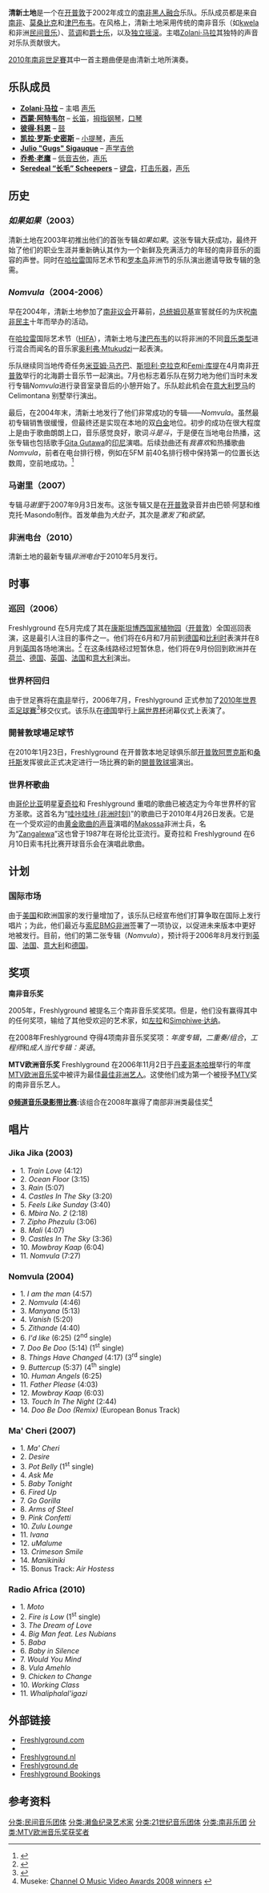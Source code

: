 {{noteTA
|T=zh-hans:清新土地; zh-hant:鮮蘑樂團; zh-tw: 鮮蘑樂團
|1=zh-hans:清新土地; zh-hant:鮮蘑樂團; zh-tw: 鮮蘑樂團
}}
{{Infobox musical artist <!-- See Wikipedia:WikiProject_Musicians -->
|Name                = '''Freshlyground'''
|Img                 =|
|Img_capt            = Freshlyground
|Img_size            = 200px
|Landscape           = 
|Background          = group_or_band
|Alias               = 
|Origin              = [[开普敦|开普敦]]，[[南非|南非]]
|Genre               = [[民间音乐|民间音乐]]<br>[[非洲流行音乐|非洲流行音乐]]<br>[[爵士乐|爵士乐]]<br>[[独立摇滚|独立摇滚]]
|Years_active        = 2002 – 现在
|Label               = [[索尼BMG音乐娱乐公司|索尼BMG非洲]]<br/>Freeground Records
|Associated_acts     = 
|URL                 = http://www.freshlyground.com/ www.freshlyground.com
|Current_members     = [[Zolani·马拉|Zolani·马拉]]<br/>西蒙·阿特韦尔<br/>彼得·科恩<br/>凯拉·罗斯·史密斯<br/>Julio Sigauque<br/>乔希·老鹰<br/>阿龙·Turest-斯瓦茨
|Past_members        = 
|Notable_instruments = 
}}

'''清新土地'''是一个在[[开普敦|开普敦]]于2002年成立的[[南非|南非]][[黑人融合|黑人融合]]乐队。乐队成员都是来自[[南非|南非]]、[[莫桑比克|莫桑比克]]和[[津巴布韦|津巴布韦]]。在风格上，清新土地采用传统的南非音乐（如[[kwela|kwela]]和非洲[[民间音乐|民间音乐]]）、[[蓝调|蓝调]]和[[爵士乐|爵士乐]]，以及[[独立摇滚|独立摇滚]]。主唱[[Zolani·马拉|Zolani·马拉]]其独特的声音对乐队贡献很大。

[[2010年世界盃足球賽|2010年南非世足賽]]其中一首主題曲便是由清新土地所演奏。

==乐队成员==
*'''[[Zolani·马拉|Zolani·马拉]]''' – 主唱 [[声乐|声乐]] 
*'''[[西蒙·阿特韦尔|西蒙·阿特韦尔]]''' – [[长笛|长笛]]，[[拇指钢琴|拇指钢琴]]，[[口琴|口琴]]
*'''[[彼得·科恩（音乐家）|彼得·科恩]]''' – [[鼓包|鼓]] 
*'''[[凯拉·罗斯·史密斯|凯拉·罗斯·史密斯]]''' – [[小提琴|小提琴]]，[[声乐|声乐]] 
*'''[[Julio_Sigauque|Julio "Gugs" Sigauque]]''' – [[钢弦吉他|声学吉他]] 
*'''[[乔希·老鹰|乔希·老鹰]]''' – [[低音吉他|低音吉他]]，[[声乐|声乐]] 
*'''[[Seredeal_“长毛”_Scheepers|Seredeal “长毛” Scheepers]]''' – [[钢琴|键盘]]，[[打击乐器|打击乐器]]，[[声乐|声乐]]

==历史==
===''如果如果''（2003）===
清新土地在2003年初推出他们的首张专辑''如果如果''。这张专辑大获成功，最终开始了他们的职业生涯并重新确认其作为一个新鲜及充满活力的年轻的南非音乐的面容的声誉。同时在[[哈拉雷|哈拉雷]]国际艺术节和[[罗本岛|罗本岛]]非洲节的乐队演出邀请导致专辑的急需。

===''Nomvula''（2004-2006）===
早在2004年，清新土地参加了[[南非议会|南非议会]]开幕前，[[南非总统|总统]][[姆贝基|姆贝基]]宣誓就任的为庆祝[[南非|南非]][[民主|民主]]十年而举办的活动。

在[[哈拉雷|哈拉雷]]国际艺术节（[[HIFA|HIFA]]），清新土地与[[津巴布韦|津巴布韦]]的以将非洲的不同[[音乐流派|音乐类型]]进行混合而闻名的音乐家[[奥利弗·Mtukudzi|奥利弗·Mtukudzi]]一起表演。

乐队继续同当地传奇任务[[米亚姆·马齐巴|米亚姆·马齐巴]]、[[斯坦利·克拉克|斯坦利·克拉克]]和[[Femi·库提|Femi·库提]]在4月南非[[开普敦|开普敦]]举行的北海爵士音乐节一起演出。7月也标志着乐队在努力地为他们当时未发行专辑''Nomvula''进行录音室录音后的小憩开始了。乐队趁此机会在[[意大利|意大利]][[罗马|罗马]]的 Celimontana 别墅举行演出。

最后，在2004年末，清新土地发行了他们非常成功的专辑——''Nomvula''。虽然最初专辑销售很缓慢，但最终还是实现在本地的双[[白金|白金]]地位。初步的成功在很大程度上是由于歌曲朗朗上口，音乐感觉良好，歌词''斗是斗''，于是便在当地电台热播，这张专辑也包括歌手[[Gita_Gutawa|Gita Gutawa]]的[[印度尼西亚语|印尼]]演唱。后续劲曲还有''我喜欢''和热播歌曲''Nomvula''，前者在电台排行榜，例如在5FM 前40名排行榜中保持第一的位置长达数周，空前地成功。<ref>{{cite web|url=http://www.5fm.co.za/music/MusicChartsDetails.aspx?id=1|title=5FM Top 40 Chart|accessdate=March2006|deadurl=yes|archiveurl=https://web.archive.org/web/20060927044106/http://www.5fm.co.za/music/MusicChartsDetails.aspx?id=1|archivedate=2006-09-27}}</ref>

===马谢里（2007）===

专辑''马谢里''于2007年9月3日发布。这张专辑又是在[[开普敦|开普敦]]录音并由巴顿·阿瑟和维克托·Masondo制作。首发单曲为''大肚子''，其次是''激发了''和''欲望''。

===非洲电台（2010）===

清新土地的最新专辑''非洲电台''于2010年5月发行。

==时事==
===巡回（2006）===
Freshlyground 在5月完成了其在[[康斯坦博西国家植物园|康斯坦博西国家植物园]]（[[开普敦|开普敦]]）全国巡回表演，这是最引人注目的事件之一。他们将在6月和7月前到[[德国|德国]]和[[比利时|比利时]]表演并在8月到[[英国|英国]]各场地演出。<ref>{{cite web|url=http://www.freshlyground.com/|title=Freshlyground Gigs|accessdate=July2006|archive-url=https://web.archive.org/web/20100609024347/http://www.freshlyground.com/|archive-date=2010-06-09|dead-url=yes}}</ref>
在这条线路经过短暂休息，他们将在9月份回到欧洲并在[[荷兰|荷兰]]、[[德国|德国]]、[[英国|英国]]、[[法国|法国]]和[[意大利|意大利]]演出。

===世界杯回归===
由于世足赛将在[[南非|南非]]举行，2006年7月，Freshlyground 正式参加了[[2010年世界盃足球賽|2010年世界盃足球賽]]<ref>{{cite web|url=http://www.news24.com/News24/Entertainment/Local/0,6119,2-1225-1242_1959219,00.html|title=News24 Article on 2010 handover|accessdate=July2006|deadurl=yes|archiveurl=https://web.archive.org/web/20071001000217/http://www.news24.com/News24/Entertainment/Local/0,6119,2-1225-1242_1959219,00.html|archivedate=2007-10-01}}</ref>移交仪式。该乐队在[[德国|德国]]举行[[2006年世界杯足球赛|上届世界杯]]闭幕仪式上表演了。

===開普敦球場足球节===
在2010年1月23日，Freshlyground 在开普敦本地足球俱乐部[[开普敦阿贾克斯足球俱乐部|开普敦阿贾克斯]]和[[桑托斯足球俱乐部_(南非)|桑托斯]]发挥彼此正式决定进行一场比赛的新的[[開普敦球場|開普敦球場]]演出。

===世界杯歌曲===
由[[哥伦比亚|哥伦比亚]]明星[[夏奇拉|夏奇拉]]和 Freshlyground 重唱的歌曲已被选定为今年世界杯的官方圣歌。这首名为“[[哇咔哇咔_(非洲时刻)|哇咔哇咔 (非洲时刻)]]”的歌曲已于2010年4月26日发表。它是在一个受欢迎的由[[黄金歌曲的声音|黄金歌曲的声音]]演唱的[[Makossa|Makossa]]非洲士兵，名为“[[Zamina_mina_（Zangalewa）|Zangalewa]]”这也曾于1987年在哥伦比亚流行。夏奇拉和 Freshlyground 在6月10日索韦托比赛开球音乐会在演唱此歌曲。

==计划==
===国际市场===
由于[[美国|美国]]和欧洲国家的发行量增加了，该乐队已经宣布他们打算争取在国际上发行唱片；为此，他们最近与[[索尼BMG音乐娱乐|索尼BMG非洲]]签署了一项协议，以促进未来版本中更好地被发行。目前，他们的第二张专辑（''Nomvula''），预计将于2006年8月发行到[[英国|英国]]、[[法国|法国]]、[[意大利|意大利]]和[[德国|德国]]。

==奖项==
'''南非音乐奖'''

2005年，Freshlyground 被提名三个南非音乐奖奖项。但是，他们没有赢得其中的任何奖项，输给了其他受欢迎的艺术家，如[[左拉（艺人）|左拉]]和[[Simphiwe·达纳|Simphiwe·达纳]]。

在2008年Freshlyground 夺得4项南非音乐奖奖项：''年度专辑''，''二重奏/组合''，''工程师''和''成人当代专辑：英语''。

'''MTV欧洲音乐奖'''
Freshlyground 在2006年11月2日于[[丹麦|丹麦]][[哥本哈根|哥本哈根]]举行的年度[[MTV欧洲音乐奖|MTV欧洲音乐奖]]中被评为最佳[[MTV欧洲音乐奖最佳非洲艺人|最佳非洲艺人]]。这使他们成为第一个被授予[[MTV|MTV]]奖的南非音乐艺人。

'''[[Ø频道音乐录影带比赛|Ø频道音乐录影带比赛]]:'''该组合在2008年赢得了南部非洲类最佳奖<ref>Museke: [http://museke.com/node/2243 Channel O Music Video Awards 2008 winners] {{Wayback|url=http://museke.com/node/2243 |date=20081012224010 }}</ref>

==唱片==
===Jika Jika (2003)===
* 1. ''Train Love'' (4:12)
* 2. ''Ocean Floor'' (3:15)
* 3. ''Rain'' (5:07)
* 4. ''Castles In The Sky'' (3:20)
* 5. ''Feels Like Sunday'' (3:40)
* 6. ''Mbira No. 2'' (2:18)
* 7. ''Zipho Phezulu'' (3:06)
* 8. ''Mali'' (4:07)
* 9. ''Castles In The Sky'' (3:36)
* 10. ''Mowbray Kaap'' (6:04)
* 11. ''Nomvula'' (7:27)

===Nomvula (2004)===
<!-- 檔案不存在 [[Image:Freshlyground_Nomvula.jpg|180px]] -->
* 1. ''I am the man'' (4:57)
* 2. ''Nomvula'' (4:46)
* 3. ''Manyana'' (5:13)
* 4. ''Vanish'' (5:20)
* 5. ''Zithande'' (4:40)
* 6. ''I'd like'' (6:25) (2<sup>nd</sup> single)
* 7. ''Doo Be Doo'' (5:14) (1<sup>st</sup> single)
* 8. ''Things Have Changed'' (4:17) (3<sup>rd</sup> single)
* 9. ''Buttercup'' (5:37) (4<sup>th</sup> single)
* 10. ''Human Angels'' (6:25)
* 11. ''Father Please'' (4:03)
* 12. ''Mowbray Kaap'' (6:03)
* 13. ''Touch In The Night'' (2:44)
* 14. ''Doo Be Doo (Remix)'' (European Bonus Track)

===Ma' Cheri (2007)===
<!-- 檔案不存在 [[Image:Freshlyground_ma'cheri.jpg|180px]] -->
* 1. ''Ma' Cheri''
* 2. ''Desire''
* 3. ''Pot Belly'' (1<sup>st</sup> single)
* 4. ''Ask Me''
* 5. ''Baby Tonight''
* 6. ''Fired Up''
* 7. ''Go Gorilla''
* 8. ''Arms of Steel''
* 9. ''Pink Confetti''
* 10. ''Zulu Lounge''
* 11. ''Ivana''
* 12. ''uMalume''
* 13. ''Crimeson Smile''
* 14. ''Manikiniki''
* 15. Bonus Track: ''Air Hostess''
===Radio Africa (2010)===
* 1. ''Moto''
* 2. ''Fire is Low'' (1<sup>st</sup> single)
* 3. ''The Dream of Love''
* 4. ''Big Man feat. Les Nubians''
* 5. ''Baba''
* 6. ''Baby in Silence''
* 7. ''Would You Mind''
* 8. ''Vula Amehlo''
* 9. ''Chicken to Change''
* 10. ''Working Class''
* 11. ''Whaliphalal'igazi''

==外部链接==
* [https://web.archive.org/web/20100609024347/http://www.freshlyground.com/ Freshlyground.com]
* {{myspace|freshlygroundsa}}
* [https://web.archive.org/web/20090606093801/http://www.freshlyground.nl/ Freshlyground.nl]
* [https://web.archive.org/web/20101228023235/http://www.freshlyground.de/ Freshlyground.de]
* [http://www.overtone.co.za/freshlyground Freshlyground Bookings] {{Wayback|url=http://www.overtone.co.za/freshlyground |date=20091016185826 }}

==参考资料==
{{Reflist}}

[[分类:民间音乐团体|分类:民间音乐团体]]
[[分类:濑鱼纪录艺术家|分类:濑鱼纪录艺术家]]
[[分类:21世纪音乐团体|分类:21世纪音乐团体]]
[[分类:南非乐团|分类:南非乐团]]
[[分类:MTV欧洲音乐奖获奖者|分类:MTV欧洲音乐奖获奖者]]{{Authority control}}